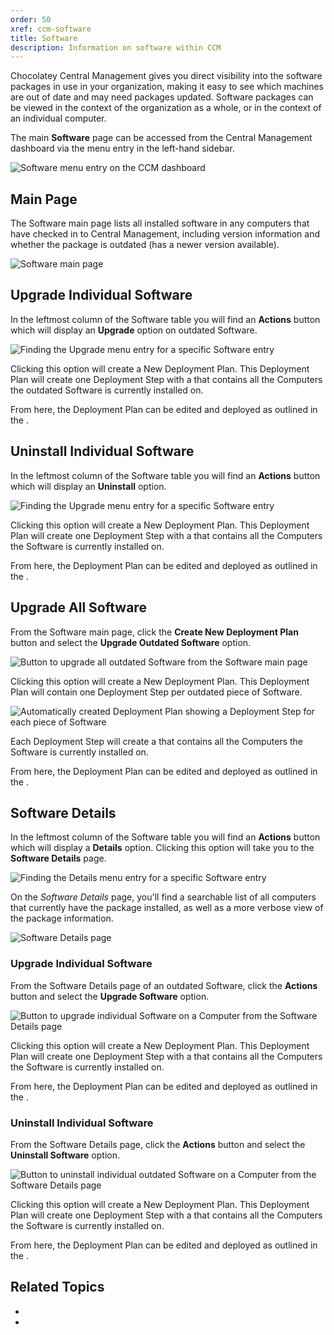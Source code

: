 ```yaml
---
order: 50
xref: ccm-software
title: Software
description: Information on software within CCM
---
```


Chocolatey Central Management gives you direct visibility into the software packages in use in your organization, making it easy to see which machines are out of date and may need packages updated.
Software packages can be viewed in the context of the organization as a whole, or in the context of an individual computer.

The main **Software** page can be accessed from the Central Management dashboard via the menu entry in the left-hand sidebar.

![Software menu entry on the CCM dashboard](/images/ccm-playwright/dashboard/left-menu-software.png)

## Main Page

The Software main page lists all installed software in any computers that have checked in to Central Management, including version information and whether the package is outdated (has a newer version available).

![Software main page](/images/ccm-playwright/software/screen.png)

## Upgrade Individual Software

In the leftmost column of the Software table you will find an **Actions** button which will display an **Upgrade** option on outdated Software.

![Finding the Upgrade menu entry for a specific Software entry](/images/ccm-playwright/software/table-row-button-action-dropdown-menu-upgrade.png)

Clicking this option will create a New Deployment Plan. This Deployment Plan will create one Deployment Step with a <Xref title="Temporary Group" value="ccm-groups" anchor="temporary-groups" /> that contains all the Computers the outdated Software is currently installed on.

From here, the Deployment Plan can be edited and deployed as outlined in the <Xref title="Deployment Plans documentation" value="ccm-deployments" />.

## Uninstall Individual Software

In the leftmost column of the Software table you will find an **Actions** button which will display an **Uninstall** option.

![Finding the Upgrade menu entry for a specific Software entry](/images/ccm-playwright/software/table-row-button-action-dropdown-menu-uninstall.png)

Clicking this option will create a New Deployment Plan. This Deployment Plan will create one Deployment Step with a <Xref title="Temporary Group" value="ccm-groups" anchor="temporary-groups" /> that contains all the Computers the Software is currently installed on.

From here, the Deployment Plan can be edited and deployed as outlined in the <Xref title="Deployment Plans documentation" value="ccm-deployments" />.

## Upgrade All Software

From the Software main page, click the **Create New Deployment Plan** button and select the **Upgrade Outdated Software** option.

![Button to upgrade all outdated Software from the Software main page](/images/ccm-playwright/software/button-action-dropdown-menu-upgrade-outdated-software.png)

Clicking this option will create a New Deployment Plan. This Deployment Plan will contain one Deployment Step per outdated piece of Software.

![Automatically created Deployment Plan showing a Deployment Step for each piece of Software](/images/ccm-playwright/deployment-plans/edit/software-upgrade-outdated-software.png)

Each Deployment Step will create a <Xref title="Temporary Group" value="ccm-groups" anchor="temporary-groups" /> that contains all the Computers the Software is currently installed on.

From here, the Deployment Plan can be edited and deployed as outlined in the <Xref title="Deployment Plan documentation" value="ccm-deployments" />.

## Software Details

In the leftmost column of the Software table you will find an **Actions** button which will display a **Details** option.
Clicking this option will take you to the **Software Details** page.

![Finding the Details menu entry for a specific Software entry](/images/ccm-playwright/software/table-row-button-action-dropdown-menu-details.png)

On the _Software Details_ page, you'll find a searchable list of all computers that currently have the package installed, as well as a more verbose view of the package information.

![Software Details page](/images/ccm-playwright/software/details/screen.png)

### Upgrade Individual Software

From the Software Details page of an outdated Software, click the **Actions** button and select the **Upgrade Software** option.

![Button to upgrade individual Software on a Computer from the Software Details page](/images/ccm-playwright/software/details/button-action-dropdown-menu-upgrade-software.png)

Clicking this option will create a New Deployment Plan. This Deployment Plan will create one Deployment Step with a <Xref title="Temporary Group" value="ccm-groups" anchor="temporary-groups" /> that contains all the Computers the Software is currently installed on.

From here, the Deployment Plan can be edited and deployed as outlined in the <Xref title="Deployment Plan documentation" value="ccm-deployments" />.

### Uninstall Individual Software

From the Software Details page, click the **Actions** button and select the **Uninstall Software** option.

![Button to uninstall individual outdated Software on a Computer from the Software Details page](/images/ccm-playwright/software/details/button-action-dropdown-menu-uninstall-software.png)

Clicking this option will create a New Deployment Plan. This Deployment Plan will create one Deployment Step with a <Xref title="Temporary Group" value="ccm-groups" anchor="temporary-groups" /> that contains all the Computers the Software is currently installed on.

From here, the Deployment Plan can be edited and deployed as outlined in the <Xref title="Deployment Plan documentation" value="ccm-deployments" />.

## Related Topics

* <Xref title="Central Management - Computers" value="ccm-computers" />
* <Xref title="Central Management - Reports" value="ccm-reports" />

<Xref title="Chocolatey Central Management" value="central-management" />
